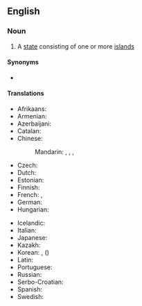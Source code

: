 {{also|island-state}}
==English==
{{wikipedia}}

===Noun===
{{en-noun}}

# A [[state]] consisting of one or more [[island]]s

====Synonyms====
* {{l|en|island country}}

====Translations====
{{trans-top|state consisting of one or more islands}}
* Afrikaans: {{t|af|eilandnasie}}
* Armenian: {{t|hy|կղզի-պետություն}}
* Azerbaijani: {{t|az|ada ölkəsi}}
* Catalan: {{t|ca|estat insular}}
* Chinese:
*: Mandarin: {{t|cmn|島嶼國家|sc=Hani}}, {{t|cmn|岛屿国家|tr=dǎoyǔ guójiā|sc=Hani}}, {{t+|cmn|島國|sc=Hani}}, {{t+|cmn|岛国|tr=dǎoguó|sc=Hani}}
* Czech: {{t|cs|&amp;lt;strong class="error"&amp;gt;&amp;lt;span class="scribunto-error" id="mw-scribunto-error-1"&amp;gt;Lua error in Module:languages/templates at line 28: The language code 'bt' is not valid.&amp;lt;/span&amp;gt;&amp;lt;/strong&amp;gt|alt=ostrovní stát}}
* Dutch: {{t+|nl|eilandstaat|m}}
* Estonian: {{t|et|saareriik}}
* Finnish: {{t+|fi|saarivaltio}}
* French: {{t+|fr|pays insulaire|m}}, {{t|fr|État insulaire|m}}
* German: {{t+|de|Inselstaat|m}}
* Hungarian: {{t+|hu|szigetország}}
{{trans-mid}}
* Icelandic: {{t+|is|eyríki|n}}
* Italian: {{t|it|stato insulare|m}}
* Japanese: {{t+|ja|島国|tr=しまぐに, shimaguni|sc=Jpan}}
* Kazakh: {{t|kk|аралдық ел|sc=Cyrl}}
* Korean: {{t+|ko|섬나라}}, {{t|ko|도국|sc=Kore}} ({{t+|ko|島國|sc=Kore}})
* Latin: {{t|la|civitas insularis}}
* Portuguese: {{t|pt|estado insular|m}}
* Russian: {{t|ru|островно́е госуда́рство|n}}
* Serbo-Croatian: {{t|sh|ostrvska država}}
* Spanish: {{t|es|estado insular|m}}
* Swedish: {{t+|sv|östat|c}}
{{trans-bottom}}